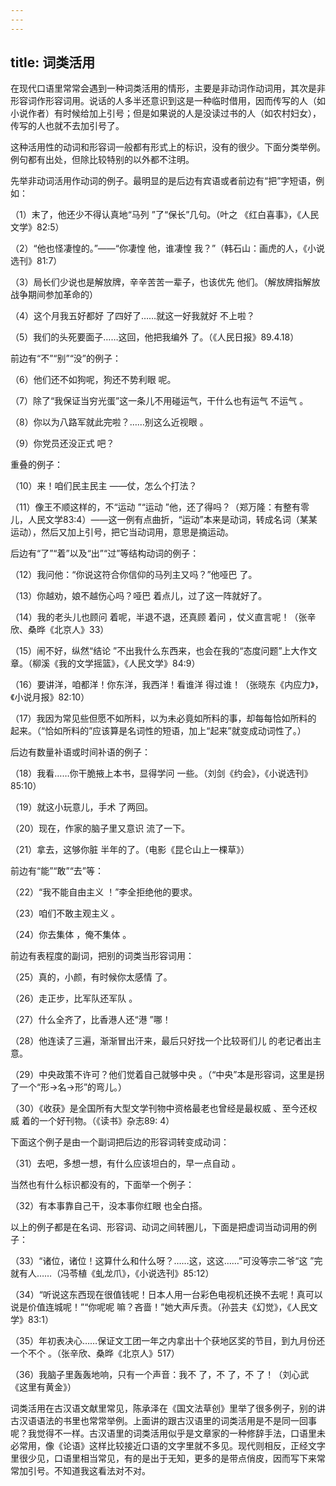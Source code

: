 ```yaml
---
---
---
```

title: 词类活用
---




在现代口语里常常会遇到一种词类活用的情形，主要是非动词作动词用，其次是非形容词作形容词用。说话的人多半还意识到这是一种临时借用，因而传写的人（如小说作者）有时候给加上引号；但是如果说的人是没读过书的人（如农村妇女），传写的人也就不去加引号了。

这种活用性的动词和形容词一般都有形式上的标识，没有的很少。下面分类举例。例句都有出处，但除比较特别的以外都不注明。

先举非动词活用作动词的例子。最明显的是后边有宾语或者前边有“把”字短语，例如：

（1）末了，他还少不得认真地“马列 ”了“保长”几句。（叶之 《红白喜事》，《人民文学》82:5）

（2）“他也怪凄惶的。”——“你凄惶 他，谁凄惶 我？”（韩石山：画虎的人，《小说选刊》81:7）

（3）局长们少说也是解放牌，辛辛苦苦一辈子，也该优先 他们。（解放牌指解放战争期间参加革命的）

（4）这个月我五好都好 了四好了……就这一好我就好 不上啦？

（5）我们的头死要面子……这回，他把我编外 了。（《人民日报》89.4.18）

前边有“不”“别”“没”的例子：

（6）他们还不如狗呢，狗还不势利眼 呢。

（7）除了“我保证当穷光蛋”这一条儿不用碰运气，干什么也有运气 不运气 。

（8）你以为八路军就此完啦？……别这么近视眼 。

（9）你党员还没正式 吧？

重叠的例子：

（10）来！咱们民主民主 ——仗，怎么个打法？

（11）像王不顺这样的，不“运动 ”“运动 ”他，还了得吗？（郑万隆：有整有零儿，人民文学83:4）——这一例有点曲折，“运动”本来是动词，转成名词（某某运动），然后又加上引号，把它当动词用，意思是摘运动。

后边有“了”“着”以及“出”“过”等结构动词的例子：

（12）我问他：“你说这符合你信仰的马列主又吗？”他哑巴 了。

（13）你越劝，娘不越伤心吗？哑巴 着点儿，过了这一阵就好了。

（14）我的老头儿也顾问 着呢，半退不退，还真顾 着问 ，仗义直言呢！（张辛欣、桑晔《北京人》33）

（15）闹不好，纵然“结论 ”不出我什么东西来，也会在我的“态度问题”上大作文章。（柳溪《我的文学摇篮》，《人民文学》84:9）

（16）要讲洋，咱都洋！你东洋，我西洋！看谁洋 得过谁！（张晓东《内应力》，《小说月报》82:10）

（17）我因为常见些但愿不如所料，以为未必竟如所料的事，却每每恰如所料的 起来。（“恰如所料的”应该算是名词性的短语，加上“起来”就变成动词性了。）

后边有数量补语或时间补语的例子：

（18）我看……你干脆掖上本书，显得学问 一些。（刘剑《约会》，《小说选刊》85:10）

（19）就这小玩意儿，手术 了两回。

（20）现在，作家的脑子里又意识 流了一下。

（21）拿去，这够你脏 半年的了。（电影《昆仑山上一棵草》）

前边有“能”“敢”“去”等：

（22）“我不能自由主义 ！”李全拒绝他的要求。

（23）咱们不敢主观主义 。

（24）你去集体 ，俺不集体 。

前边有表程度的副词，把别的词类当形容词用：

（25）真的，小颜，有时候你太感情 了。

（26）走正步，比军队还军队 。

（27）什么全齐了，比香港人还“港 ”哪！

（28）他连读了三遍，渐渐冒出汗来，最后只好找一个比较哥们儿 的老记者出主意。

（29）中央政策不许可？他们觉着自己就够中央 。（“中央”本是形容词，这里是拐了一个“形→名→形”的弯儿。）

（30）《收获》是全国所有大型文学刊物中资格最老也曾经是最权威 、至今还权威 着的一个好刊物。（《读书》杂志89: 4）

下面这个例子是由一个副词把后边的形容词转变成动词：

（31）去吧，多想一想，有什么应该坦白的，早一点自动 。

当然也有什么标识都没有的，下面举一个例子：

（32）有本事靠自己干，没本事你红眼 也全白搭。

以上的例子都是在名词、形容词、动词之间转圈儿，下面是把虚词当动词用的例子：

（33）“诸位，诸位！这算什么和什么呀？……这，这这……”可没等宗二爷“这 ”完就有人……（冯苓植《虬龙爪》，《小说选刊》85:12）

（34）“听说这东西现在很值钱呢！日本人用一台彩色电视机还换不去呢！真可以说是价值连城呢！”“你呢呢 嘛？吝啬！”她大声斥责。（孙芸夫《幻觉》，《人民文学》83:1）

（35）年初表决心……保证文工团一年之内拿出十个获地区奖的节目，到九月份还一个不个 。（张辛欣、桑晔《北京人》517）

（36）我脑子里轰轰地响，只有一个声音：我不 了，不 了，不 了！（刘心武《这里有黄金》）

词类活用在古汉语文献里常见，陈承泽在《国文法草创》里举了很多例子，别的讲古汉语语法的书里也常常举例。上面讲的跟古汉语里的词类活用是不是同一回事呢？我觉得不一样。古汉语里的词类活用似乎是文章家的一种修辞手法，口语里未必常用，像《论语》这样比较接近口语的文字里就不多见。现代则相反，正经文字里很少见，口语里相当常见，有的是出于无知，更多的是带点俏皮，因而写下来常常加引号。不知道我这看法对不对。